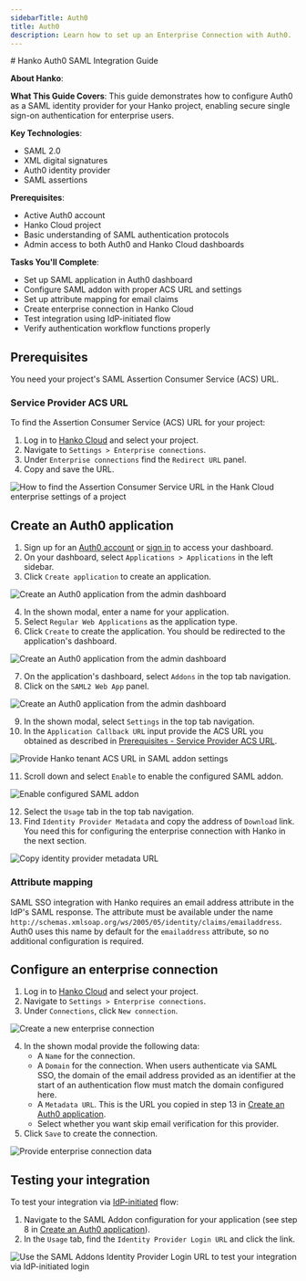 ```yaml
---
sidebarTitle: Auth0
title: Auth0
description: Learn how to set up an Enterprise Connection with Auth0.
---
```



<div className="hidden">
# Hanko Auth0 SAML Integration Guide

**About Hanko**:
<HankoAbout />

**What This Guide Covers**: This guide demonstrates how to configure Auth0 as a SAML identity provider for your Hanko project, enabling secure single sign-on authentication for enterprise users.

**Key Technologies**:
- SAML 2.0
- XML digital signatures
- Auth0 identity provider
- SAML assertions

**Prerequisites**:
- Active Auth0 account
- Hanko Cloud project
- Basic understanding of SAML authentication protocols
- Admin access to both Auth0 and Hanko Cloud dashboards

**Tasks You'll Complete**: 
- Set up SAML application in Auth0 dashboard
- Configure SAML addon with proper ACS URL and settings
- Set up attribute mapping for email claims
- Create enterprise connection in Hanko Cloud
- Test integration using IdP-initiated flow
- Verify authentication workflow functions properly
</div>

## Prerequisites

You need your project's SAML Assertion Consumer Service (ACS) URL.

### Service Provider ACS URL

To find the Assertion Consumer Service (ACS) URL for your project:

1. Log in to [Hanko Cloud](https://cloud.hanko.io) and select your project.
2. Navigate to `Settings > Enterprise connections`.
3. Under `Enterprise connections` find the `Redirect URL` panel.
4. Copy and save the URL.

<Frame>
    <img
        src="/images/saml/hanko-console-acs-url.png"
        alt="How to find the Assertion Consumer Service URL in the Hank Cloud enterprise settings of a project"
        width={500}
        style={{ borderRadius: "0.5rem" }}
    />
</Frame>

## Create an Auth0 application

1. Sign up for an [Auth0 account](https://auth0.com/signup) or [sign in](https://manage.auth0.com/) to access your dashboard.
2. On your dashboard, select `Applications > Applications` in the left sidebar.
3. Click `Create application` to create an application.
<Frame>
   <img
       src="/images/saml/auth0/auth0-create-application.png"
       alt="Create an Auth0 application from the admin dashboard"
       width={500}
       style={{ borderRadius: "0.5rem" }}
   />
</Frame>

4. In the shown modal, enter a name for your application.
5. Select `Regular Web Applications` as the application type.
6. Click `Create` to create the application. You should be redirected to the application's dashboard.

<Frame>
    <img
        src="/images/saml/auth0/auth0-create-application-details.png"
        alt="Create an Auth0 application from the admin dashboard"
        width={500}
        style={{ borderRadius: "0.5rem" }}
    />
</Frame>

7. On the application's dashboard, select `Addons` in the top tab navigation.
8. Click on the `SAML2 Web App` panel.

<Frame>
    <img
        src="/images/saml/auth0/auth0-configure-application-saml-addon.png"
        alt="Create an Auth0 application from the admin dashboard"
        width={500}
        style={{ borderRadius: "0.5rem" }}
    />
</Frame>

9. In the shown modal, select `Settings` in the top tab navigation.
10. In the `Application Callback URL` input provide the ACS URL you obtained as described in
[Prerequisites - Service Provider ACS URL](#service-provider-acs-url).

<Frame>
    <img
        src="/images/saml/auth0/auth0-configure-application-saml-addon-acs.png"
        alt="Provide Hanko tenant ACS URL in SAML addon settings"
        width={500}
        style={{ borderRadius: "0.5rem" }}
    />
</Frame>

11. Scroll down and select `Enable` to enable the configured SAML addon.

<Frame>
    <img
        src="/images/saml/auth0/auth0-configure-application-saml-addon-enable.png"
        alt="Enable configured SAML addon"
        width={500}
        style={{ borderRadius: "0.5rem" }}
    />
</Frame>

12. Select the `Usage` tab in the top tab navigation.
13. Find `Identity Provider Metadata` and copy the address of `Download` link. You need this for configuring the
enterprise connection with Hanko in the next section.

<Frame>
    <img
        src="/images/saml/auth0/auth0-configure-application-saml-addon-metadata.png"
        alt="Copy identity provider metadata URL"
        width={500}
        style={{ borderRadius: "0.5rem" }}
    />
</Frame>



### Attribute mapping

SAML SSO integration with Hanko requires an email address attribute in the IdP's SAML response. The attribute must be available under the name `http://schemas.xmlsoap.org/ws/2005/05/identity/claims/emailaddress`. Auth0 uses this name by default for the `emailaddress` attribute, so no additional configuration is required.

## Configure an enterprise connection

1. Log in to [Hanko Cloud](https://cloud.hanko.io) and select your project.
2. Navigate to `Settings > Enterprise connections`.
3. Under `Connections`, click `New connection`.

<Frame>
    <img
        src="/images/saml/hanko-console-new-saml-connection.png"
        alt="Create a new enterprise connection"
        width={500}
        style={{ borderRadius: "0.5rem" }}
    />
</Frame>

4. In the shown modal provide the following data:
    -  A `Name` for the connection.
    -  A `Domain` for the connection. When users authenticate via SAML SSO, the domain of the email
    address provided as an identifier at the start of an authentication flow must match the domain configured here.
    -  A `Metadata URL`. This is the URL you copied in step 13 in [Create an Auth0 application](#create-an-auth0-application).
    -  Select whether you want skip email verification for this provider.
5. Click `Save` to create the connection.

<Frame>
    <img
        src="/images/saml/hanko-console-new-saml-connection-data.png"
        alt="Provide enterprise connection data "
        width={500}
        style={{ borderRadius: "0.5rem" }}
    />
</Frame>

## Testing your integration

To test your integration via [IdP-initiated](/guides/authentication-methods/saml/introduction#identity-provider-initiated-sso) flow:

1. Navigate to the SAML Addon configuration for your application (see step 8 in [Create an Auth0 application](#create-an-auth0-application)).
2. In the `Usage` tab, find the `Identity Provider Login URL` and click the link.

<Frame>
    <img
        src="/images/saml/auth0/auth0-test-idp-initiated.png"
        alt="Use the SAML Addons Identity Provider Login URL to test your integration via IdP-initiated login"
        width={500}
        style={{ borderRadius: "0.5rem" }}
    />
</Frame>